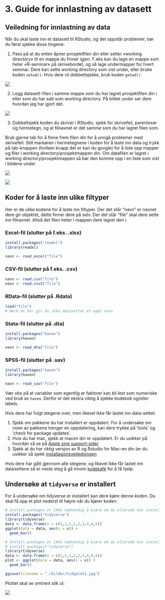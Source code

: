 # 3. Guide for innlastning av datasett

## Veiledning for innlastning av data

Når du skal laste inn et datasett til RStudio, og det oppstår problemer, bør du først sjekke disse tingene: 

1. Pass på at du enten åpner prosjektfilen din eller setter «working directory» til en mappe du finner igjen. F.eks kan du lage en mappe som heter «R-seminar» på skrivebordet, og så lage undermapper for hvert seminar. Dere kan sette working directory som vist under, eller bruke koden `setwd()`. Hvis dere vil dobbeltsjekke, bruk koden `getwd()`.

![](./bilder/dataveil1.jpg)

2. Legg datasett-filen i samme mappe som du har lagret prosjektfilen din i eller som du har satt som working directory. På bildet under ser dere hvordan jeg har gjort det. 

![](./bilder/dataveil2.jpg)

3. Dobbeltsjekk koden du skriver i RStudio, sjekk for skrivefeil, parenteser og hermetegn, og at filnavnet er det samme som du har lagret filen som. 

Bruk gjerne tab for å finne frem filen din for å unngå problemer med skrivefeil. Still markøren i hermetegnene i koden for å laste inn data og trykk på tab-knappen (hvilken knapp det er kan du google) for å liste opp mapper og filer i working directory/prosjektmappen din. Om datafilen er lagret i working directory/prosjektmappen så bør den komme opp i en liste som vist i bildene under.

![](./bilder/dataveil3.jpg)


![](./bilder/dataveil4.jpg)


## Koder for å laste inn ulike filtyper

Her er de ulike kodene for å laste inn filtyper. Der det står "navn" er navnet dere gir objektet, dette finner dere på selv.
Der det står "file" skal dere sette inn filnavnet. Altså det filen heter i mappen dere lagret den i. 


### Excel-fil (slutter på f.eks. .xlsx)

```r
install.packages("readxl")
library(readxl)

navn <- read_excel("file")
```


### CSV-fil (slutter på f.eks. .csv)

```r
navn <- read.csv("file")  
navn <- read.csv2("file")
```

### RData-fil (slutter på .Rdata)

```r
load("file")
# Merk at her gir du ikke datasettet et eget navn
```

### Stata-fil (slutter på .dta)

```r
install.packages("haven")
library(haven)

navn <- read_dta("file")

```

### SPSS-fil (slutter på .sav) 

```r
install.packages("haven")
library(haven)

navn <- read_sav("file")
```

Vær obs på at variabler som egentlig er faktorer kan bli lest som numeriske ved bruk av `haven`. Derfor er det ekstra viktig å sjekke kodebok og/eller labels.

Hvis dere har fulgt stegene over, men likevel ikke får lastet inn data-settet:

1.	Sjekk om pakkene du har installert er oppdatert. For å undersøke om noen av pakkene trenger en oppdatering, kan dere trykke på ‘tools’ og ‘check for package updates’.
2.	Hvis du har mac, sjekk at macen din er oppdatert. Er du usikker på hvordan så se på [Apple sine support-sider](https://support.apple.com/en-us/HT201541)  
3.	Sjekk at du har riktig versjon av R og Rstudio for Mac-en din (er du usikker så sjekk [installasjonsveiledningen](https://github.com/liserodland/STV1020/blob/main/doc/Installasjonsguide.md) 


Hvis dere har gått gjennom alle stegene, og likevel ikke får lastet inn datasettene så er neste steg å gå innom [kodekafé](https://www.sv.uio.no/isv/english/research/courses/coffeeandcode.html) for å få hjelp.


## Undersøke at `tidyverse` er installert

For å undersøke om tidyverse er installert kan dere kjøre denne koden. Du skal få opp et plot nederst til høyre når du kjører koden:

```r
# Install.packages er ikke nødvendig å kjøre om du allerede har installert pakken
install.packages("tidyverse") 
library(tidyverse)
data <- data.frame(x = c(1,1,1,2,2,3,4,4,5))
ggplot(data = data, aes(x = x)) +
  geom_bar()

```

```r
# Install.packages er ikke nødvendig å kjøre om du allerede har installert pakken
# install.packages("tidyverse") 
library(tidyverse)
data <- data.frame(x = c(1,1,1,2,2,3,4,4,5))
plot <- ggplot(data = data, aes(x = x)) +
  geom_bar()

ggsave(filename = "./bilder/tidyplot1.jpg")
```

Plottet skal se omtrent slik ut:

![](./bilder/tidyplot1.jpg)
